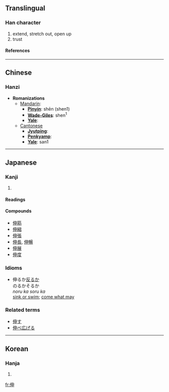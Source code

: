 ==Translingual==
===Han character===
{{Han char|rad=人|as=05|sn=7|four=2520<sub>6</sub>|canj=人中田中 (OLWL)}}
# extend, stretch out, open up
# trust
====References====
{{Han ref|kx=0097.060|dkj=00481|dj=0205.120|hdz=10133.020|uh=4F38|ud=20280|bh=A6F9|bd=42745}}
----
==Chinese==
===Hanzi===

* '''Romanizations'''
** [[Mandarin]]:
*** '''[[Pinyin]]''': shēn (shen1)
*** '''[[Wade-Giles]]''': shen<sup>1</sup>
*** '''[[Yale]]''': 
**[[Cantonese]]
***'''[[Jyutping]]''':
***'''[[Penkyamp]]''': 
***'''[[Yale]]''': san1
----
==Japanese==
===Kanji===
{{ja-kanji|grade=|rs=人05}}
# {{defn|Japanese}}
====Readings====
{{ja-readings|on=[[しん]] ([[shin]])|kun=[[のびる]] ([[伸びる]], [[nobiru]]), [[のばす]] ([[伸ばす]], [[nobasu]])}}
====Compounds====
*[[伸筋]]
*[[伸縮]]
*[[伸張]]
*[[伸長]], [[伸暢]]
*[[伸展]]
*[[伸度]]


===Idioms===
*伸るか[[反る]]か<br>のるかそるか<br>''noru ka soru ka''<br>[[sink or swim]]; [[come what may]]


===Related terms===
*[[伸す]]
*[[伸べ広げる]]
----
==Korean==
===Hanja===
{{ko-hanja|hangeul=신|rv=sin|mr=sin}}
# {{defn|Korean}}




[[fr:伸]]